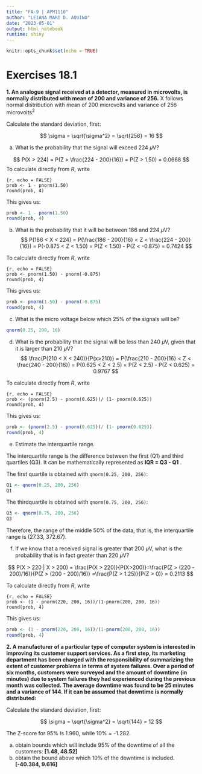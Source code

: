 ---
title: "FA-9 | APM1110"
author: "LEIANA MARI D. AQUINO"
date: "2023-05-01"
output: html_notebook
runtime: shiny
---

```{r setup, include=FALSE}
knitr::opts_chunk$set(echo = TRUE)
```

# Exercises 18.1

**1. An analogue signal received at a detector, measured in microvolts, is normally distributed with mean of 200 and variance of 256.**
X follows normal distribution with mean of 200 microvolts and variance of 256 microvolts^2^

Calculate the standard deviation, first:

$$
\sigma = \sqrt{\sigma^2} = \sqrt{256} = 16
$$

(a) What is the probability that the signal will exceed 224 𝜇V?

$$
P(X > 224) = P(Z > \frac{224 - 200}{16}) = P(Z > 1.50) = 0.0668
$$ To calculate directly from *R*, write

    {r, echo = FALSE}
    prob <- 1 - pnorm(1.50)
    round(prob, 4)

This gives us:

```{r, echo = FALSE}
prob <- 1 - pnorm(1.50)
round(prob, 4)
```

(b) What is the probability that it will be between 186 and 224 𝜇V?
$$
P(186 < X < 224) = P(\frac{186 - 200}{16} < Z < \frac{224 - 200}{16}) = P(-0.875 < Z < 1.50) = P(Z < 1.50) - P(Z < -0.875) = 0.7424
$$

To calculate directly from *R*, write

    {r, echo = FALSE}
    prob <- pnorm(1.50) - pnorm(-0.875)
    round(prob, 4)

This gives us:

```{r, echo = FALSE}
prob <- pnorm(1.50) - pnorm(-0.875)
round(prob, 4)
```

(c) What is the micro voltage below which 25% of the signals will be?

```{r, echo = FALSE}
qnorm(0.25, 200, 16)
```

(d) What is the probability that the signal will be less than 240 𝜇V, given that it is larger than 210 𝜇V?$$
\frac{P(210 < X < 240)}{P(x>210)} = P(\frac{210 - 200}{16} < Z < \frac{240 - 200}{16}) = P(0.625 < Z < 2.5) = P(Z < 2.5) - P(Z < 0.625) = 0.9767
$$

To calculate directly from *R*, write

    {r, echo = FALSE}
    prob <- (pnorm(2.5) - pnorm(0.625))/ (1- pnorm(0.625))
    round(prob, 4)

This gives us:

```{r, echo = FALSE}
prob <- (pnorm(2.5) - pnorm(0.625))/ (1- pnorm(0.625))
round(prob, 4)
```

(e) Estimate the interquartile range.

The interquartile range is the difference between the first (Q1) and third quartiles (Q3). It can be mathematically represented as **IQR = Q3 - Q1** .

The first quartile is obtained with `qnorm(0.25, 200, 256)`:

```{r, echo = FALSE}
Q1 <- qnorm(0.25, 200, 256)
Q1
```

The thirdquartile is obtained with `qnorm(0.75, 200, 256)`:

```{r, echo = FALSE}
Q3 <- qnorm(0.75, 200, 256)
Q3
```

Therefore, the range of the middle 50% of the data, that is, the interquartile range is (27.33, 372.67).

(f) If we know that a received signal is greater that 200 𝜇V, what is the probability that is in fact greater than 220 𝜇V?

$$
P(X > 220 | X > 200) = \frac{P(X > 220)}{P(X>200)}=\frac{P(Z > (220 - 200)/16)}{P(Z > (200 - 200)/16)} =\frac{P(Z > 1.25)}{P(Z > 0)} = 0.2113
$$

To calculate directly from *R*, write

    {r, echo = FALSE}
    prob <- (1 - pnorm(220, 200, 16))/(1-pnorm(200, 200, 16))
    round(prob, 4)

This gives us:

```{r, echo = FALSE}
prob <- (1 - pnorm(220, 200, 16))/(1-pnorm(200, 200, 16))
round(prob, 4)
```

**2. A manufacturer of a particular type of computer system is interested in improving its customer support services. As a first step, its marketing department has been charged with the responsibility of summarizing the extent of customer problems in terms of system failures. Over a period of six months, customers were surveyed and the amount of downtime (in minutes) due to system failures they had experienced during the previous month was collected. The average downtime was found to be 25 minutes and a variance of 144. If it can be assumed that downtime is normally distributed:**

Calculate the standard deviation, first:

$$
\sigma = \sqrt{\sigma^2} = \sqrt{144} = 12
$$

The Z-score for 95% is 1.960, while 10% = -1.282.

(a) obtain bounds which will include 95% of the downtime of all the customers: **[1.48, 48.52]**
(b) obtain the bound above which 10% of the downtime is included. **[-40.384, 9.616]**

